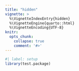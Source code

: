 ```yaml
---
title: "hidden"
vignette: >
  %\VignetteIndexEntry{hidden}
  %\VignetteEngine{quarto::html}
  %\VignetteEncoding{UTF-8}
knitr:
  opts_chunk:
    collapse: true
    comment: '#>'
---
```


```r
#| label: setup
library(test.package)
```
